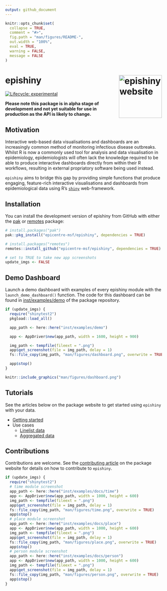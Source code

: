 ```yaml
---
output: github_document
---
```


<!-- README.md is generated from README.Rmd. Please edit that file -->

```r
knitr::opts_chunk$set(
  collapse = TRUE,
  comment = "#>",
  fig.path = "man/figures/README-",
  out.width = "100%",
  eval = TRUE,
  warning = FALSE,
  message = FALSE
)
```

# epishiny <a href="https://epicentre-msf.github.io/epishiny/"><img src="man/figures/logo.png" align="right" height="138" alt="epishiny website" /></a>

<!-- badges: start -->
[![Lifecycle: experimental](https://img.shields.io/badge/lifecycle-experimental-orange.svg)](https://lifecycle.r-lib.org/articles/stages.html#experimental)
<!-- badges: end -->

__Please note this package is in alpha stage of development and not yet suitable for use in production as the API is likely to change.__

## Motivation

Interactive web-based data visualisations and dashboards are an increasingly common method 
of monitoring infectious disease outbreaks. Whilst R is now a commonly used tool for analysis 
and data visualisation in epidemiology, epidemiologists will often lack the knowledge required 
to be able to produce interactive dashboards directly from within their R workflows, 
resulting in external propriatory software being used instead.

`epishiny` aims to bridge this gap by providing simple functions that produce engaging, 
feature-rich interactive visualisations and dashboards from epidemiological data 
using R's [`shiny`](https://shiny.posit.co/) web-framework.

## Installation

You can install the development version of epishiny from GitHub with either the [pak](https://pak.r-lib.org/) or [remotes](https://remotes.r-lib.org/) package:

``` r
# install.packages("pak")
pak::pkg_install("epicentre-msf/epishiny", dependencies = TRUE)

# install.packages("remotes")
remotes::install_github("epicentre-msf/epishiny", dependencies = TRUE)
```

```r
# set to TRUE to take new app screenshots
update_imgs <- FALSE
```

## Demo Dashboard

Launch a demo dashboard with examples of every epishiny module with the `launch_demo_dashboard()` function.
The code for this dashboard can be found in [inst/examples/demo](https://github.com/epicentre-msf/epishiny/tree/main/inst/examples/demo)
of the package repository.

```r
if (update_imgs) {
  require("shinytest2")
  pkgload::load_all()

  app_path <- here::here("inst/examples/demo")

  app <- AppDriver$new(app_path, width = 1600, height = 900)

  img_path <- tempfile(fileext = ".png")
  app$get_screenshot(file = img_path, delay = 1)
  fs::file_copy(img_path, "man/figures/dashboard.png", overwrite = TRUE)

  app$stop()
}
```

```r
knitr::include_graphics("man/figures/dashboard.png")
```

## Tutorials

See the articles below on the package website to get started using `epishiny` with your data.

* [Getting started](https://epicentre-msf.github.io/epishiny/articles/epishiny.html) 
* Use cases
  - [Linelist data](https://epicentre-msf.github.io/epishiny/articles/linelist_data.html) 
  - [Aggregated data](https://epicentre-msf.github.io/epishiny/articles/aggregated_data.html) 

## Contributions

Contributions are welcome. See the [contributing article](https://epicentre-msf.github.io/epishiny/articles/contributing.html) 
on the package website for details on how to contribute to `epishiny`.

```r
if (update_imgs) {
  require("shinytest2")
  # time module screenshot
  app_path <- here::here("inst/examples/docs/time")
  app <- AppDriver$new(app_path, width = 1000, height = 600)
  img_path <- tempfile(fileext = ".png")
  app$get_screenshot(file = img_path, delay = 1)
  fs::file_copy(img_path, "man/figures/time.png", overwrite = TRUE)
  app$stop()
  # place module screenshot
  app_path <- here::here("inst/examples/docs/place")
  app <- AppDriver$new(app_path, width = 1000, height = 600)
  img_path <- tempfile(fileext = ".png")
  app$get_screenshot(file = img_path, delay = 1)
  fs::file_copy(img_path, "man/figures/place.png", overwrite = TRUE)
  app$stop()
  # person module screenshot
  app_path <- here::here("inst/examples/docs/person")
  app <- AppDriver$new(app_path, width = 1000, height = 600)
  img_path <- tempfile(fileext = ".png")
  app$get_screenshot(file = img_path, delay = 1)
  fs::file_copy(img_path, "man/figures/person.png", overwrite = TRUE)
  app$stop()
}
```